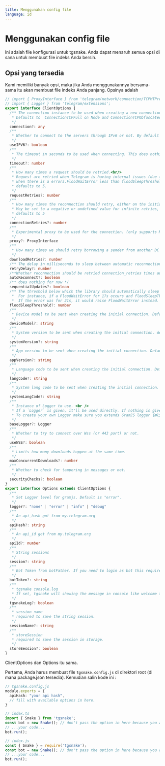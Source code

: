 ```yaml
---
title: Menggunakan config file
language: id
---
```



# Menggunakan config file

Ini adalah file konfigurasi untuk tgsnake. Anda dapat menaruh semua opsi di sana untuk membuat file indeks Anda bersih.

## Opsi yang tersedia

Kami memiliki banyak opsi, maka jika Anda menggunakannya bersama-sama itu akan membuat file indeks Anda panjang. Opsinya adalah  

```typescript
// import { ProxyInterface } from 'telegram/network/connection/TCPMTProxy';
// import { Logger } from 'telegram/extensions';
export interface ClientOptions {
  /** The connection instance to be used when creating a new connection to the servers. It must be a type.<br/>
   * Defaults to  ConnectionTCPFull on Node and ConnectionTCPObfuscated on browsers.
   */
  connection?: any
  /**
   * Whether to connect to the servers through IPv6 or not. By default this is false.
   */
  useIPV6?: boolean
  /**
   * The timeout in seconds to be used when connecting. This does nothing for now.
   */
  timeout?: number
  /**
   * How many times a request should be retried.<br/>
   * Request are retried when Telegram is having internal issues (due to INTERNAL error or RPC_CALL_FAIL error),<br/>
   * when there is a errors.FloodWaitError less than floodSleepThreshold, or when there's a migrate error.<br/>
   * defaults to 5.
   */
  requestRetries?: number
  /**
   * How many times the reconnection should retry, either on the initial connection or when Telegram disconnects us.<br/>
   * May be set to a negative or undefined value for infinite retries, but this is not recommended, since the program can get stuck in an infinite loop.<br/>
   * defaults to 5
   */
  connectionRetries?: number
  /**
   * Experimental proxy to be used for the connection. (only supports MTProxies)
   */
  proxy?: ProxyInterface
  /**
   * How many times we should retry borrowing a sender from another DC when it fails. defaults to 5
   */
  downloadRetries?: number
  /** The delay in milliseconds to sleep between automatic reconnections. defaults to 1000*/
  retryDelay?: number
  /**Whether reconnection should be retried connection_retries times automatically if Telegram disconnects us or not. defaults to true */
  autoReconnect?: boolean
  /** does nothing for now */
  sequentialUpdates?: boolean
  /** The threshold below which the library should automatically sleep on flood wait and slow mode wait errors (inclusive).<br/>
   *  For instance, if a FloodWaitError for 17s occurs and floodSleepThreshold is 20s, the library will sleep automatically.<br/>
   *  If the error was for 21s, it would raise FloodWaitError instead. defaults to 60 sec.*/
  floodSleepThreshold?: number
  /**
   * Device model to be sent when creating the initial connection. Defaults to os.type().toString().
   */
  deviceModel?: string
  /**
   * System version to be sent when creating the initial connection. defaults to os.release().toString() -.
   */
  systemVersion?: string
  /**
   * App version to be sent when creating the initial connection. Defaults to 1.0.
   */
  appVersion?: string
  /**
   * Language code to be sent when creating the initial connection. Defaults to 'en'.
   */
  langCode?: string
  /**
   * System lang code to be sent when creating the initial connection. Defaults to 'en'.
   */
  systemLangCode?: string
  /**
   * Instance of Logger to use. <br />
   * If a `Logger` is given, it'll be used directly. If nothing is given, the default logger will be used. <br />
   * To create your own Logger make sure you extends GramJS logger {@link Logger} and override `log` method.
   */
  baseLogger?: Logger
  /**
   * Whether to try to connect over Wss (or 443 port) or not.
   */
  useWSS?: boolean
  /**
   * Limits how many downloads happen at the same time.
   */
  maxConcurrentDownloads?: number
  /**
   * Whether to check for tampering in messages or not.
   */
  securityChecks?: boolean
}
export interface Options extends ClientOptions {
  /**
   * Set Logger level for gramjs. Default is "error".
   */
  logger?: "none" | "error" | "info" | "debug"
  /**
   * An api_hash got from my.telegram.org
   */
  apiHash?: string
  /**
   * An api_id got from my.telegram.org
   */
  apiId?: number
  /**
   * String sessions
   */
  session?: string
  /**
   * Bot Token from botFather. If you need to login as bot this required
   */
  botToken?: string
  /**
   * tgsnake console.log
   * If set, tgsnake will showing the message in console like welcome to tgsnake or anything.
   */
  tgsnakeLog?: boolean
  /**
   * session name
   * required to save the string session.
   */
  sessionName?: string
  /**
   * storeSession
   * required to save the session in storage.
   */
  storeSession?: boolean
}
```

<Callout>
    ClientOptions dan Options itu sama.
</Callout>  


Pertama, Anda harus membuat file `tgsnake.config.js` di direktori root (di mana package.json tersedia).
Kemudian salin kode ini :  

```typescript
// tgsnake.config.js
module.exports = {
  apiHash: "your api hash",
  // fill with available options in here.
}
```

<TabGroup>
  <TabContent name="typescript">

```typescript
// index.ts
import { Snake } from 'tgsnake';
const bot = new Snake(); // don't pass the option in here because you already pass in config file.
// ...your code...
bot.run();
```

  </TabContent>
  <TabContent name="javascript">

```typescript
// index.js
const { Snake } = require('tgsnake');
const bot = new Snake(); // don't pass the option in here because you already pass in config file.
// ...your code...
bot.run();
```

  </TabContent>
</TabGroup>
